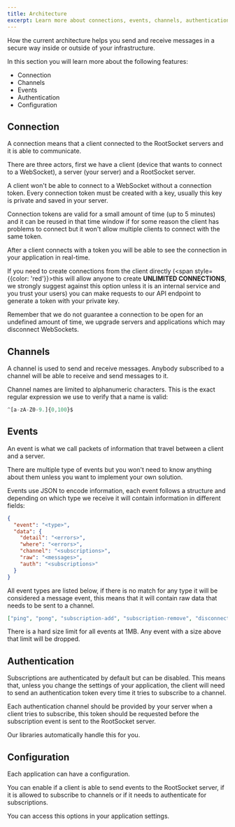 ```yaml
---
title: Architecture
excerpt: Learn more about connections, events, channels, authentication and configurations.
---
```


How the current architecture helps you send and receive messages in a secure way inside or outside of your infrastructure.

In this section you will learn more about the following features:

- Connection
- Channels
- Events
- Authentication
- Configuration

## Connection

A connection means that a client connected to the RootSocket servers and it is able to communicate.

There are three actors, first we have a client (device that wants to connect to a WebSocket), a server (your server) and a RootSocket server.

A client won't be able to connect to a WebSocket without a connection token. Every connection token must be created with a key, usually this key is private and
saved in your server.

Connection tokens are valid for a small amount of time (up to 5 minutes) and it can be reused in that time window if for some reason
the client has problems to connect but it won't allow multiple clients to connect with the same token.

After a client connects with a token you will be able to see the connection in your application in real-time.

If you need to create connections from the client directly (<span style={{color: 'red'}}>this will allow anyone to create <b>UNLIMITED CONNECTIONS</b>, we strongly suggest against this option unless it is an internal service and you trust your users</span>) you can make requests to our API endpoint to generate a token with your private key.

<Callout>
  Remember that we do not guarantee a connection to be open for an undefined amount of time, we upgrade servers and
  applications which may disconnect WebSockets.
</Callout>

## Channels

A channel is used to send and receive messages. Anybody subscribed to a channel will be able to receive and send messages to it.

Channel names are limited to alphanumeric characters. This is the exact regular expression we use to verify that a name is valid:

```js
^[a-zA-Z0-9.]{0,100}$
```

## Events

An event is what we call packets of information that travel between a client and a server.

There are multiple type of events but you won't need to know anything about them unless you want to implement your own solution.

Events use JSON to encode information, each event follows a structure and depending on which type we receive it will contain information in different fields:

```json
{
  "event": "<type>",
  "data": {
    "detail": "<errors>",
    "where": "<errors>",
    "channel": "<subscriptions>",
    "raw": "<messages>",
    "auth": "<subscriptions>"
  }
}
```

All event types are listed below, if there is no match for any type it will be considered a message event, this means that it will contain raw data that needs to be
sent to a channel.

```json
["ping", "pong", "subscription-add", "subscription-remove", "disconnect", "error"]
```

<Callout>
  There is a hard size limit for all events at 1MB. Any event with a size above that limit will be dropped.
</Callout>

## Authentication

Subscriptions are authenticated by default but can be disabled. This means that, unless you change the settings of your application, the client will need to send
an authentication token every time it tries to subscribe to a channel.

Each authentication channel should be provided by your server when a client tries to subscribe, this token should be requested before the subscription event is
sent to the RootSocket server.

Our libraries automatically handle this for you.

## Configuration

Each application can have a configuration.

You can enable if a client is able to send events to the RootSocket server, if it is allowed to subscribe to channels or if it needs to authenticate for subscriptions.

You can access this options in your application settings.

